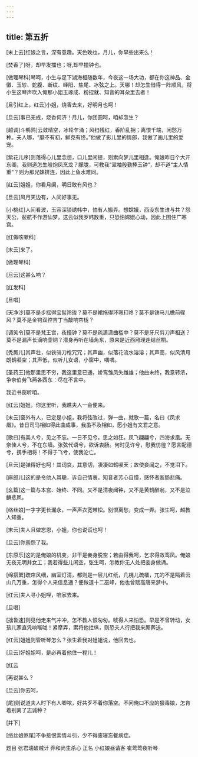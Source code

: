 ```yaml
---
---
---
```

title: 第五折
---

[末上云]红娘之言，深有意趣。天色晚也，月儿，你早些出来么！

[焚香了]呀，却早发擂也；呀,却早撞钟也。

[做理琴科]琴呵，小生与足下湖海相随数年，今夜这一场大功，都在你这神品、金徽、玉轸、蛇腹、断纹、峄阳、焦尾、冰弦之上。天哪！却怎生借得一阵顺风，将小生这琴声吹入俺那小姐玉琢成、粉捏就、知音的耳朵里去者！

[旦引红上，红云]小姐，烧香去来，好明月也呵！

[旦云]事已无成，烧香何济！月儿，你团圆呵，咱却怎生？

[越调]斗鹌鹑]云敛晴空，冰轮乍涌；风扫残红，香阶乱拥；离恨千端，闲愁万种。夫人哪，“靡不有初，鲜克有终。”他做了影儿里的情郎，我做了画儿里的爱宠。

[紫花儿序]则落得心儿里念想，口儿里闲提，则索向梦儿里相逢。俺娘昨日个大开东阁，我则道怎生般炮凤烹龙？朦胧，可教我“翠袖殷勤捧玉钟”，却不道“主人情重”？则为那兄妹排连，因此上鱼水难同。

[红云]姐姐，你看月阑，明日敢有风也？

[旦云]风月天边有，人间好事无。

[小桃红]人间看波，玉容深锁绣帏中，怕有人搬弄。想嫦娥，西没东生谁与共？怨天公，裴航不作游仙梦。这云似我罗帏数重，只恐怕嫦娥心动，因此上围住广寒宫。

[红做咳嗽科]

[末云]来了。

[做理琴科]

[旦云]这甚么响？

[红发科]

[旦唱]

[天净沙]莫不是步摇得宝髻玲珑？莫不是裙拖得环珮玎咚？莫不是铁马儿檐前骤风？莫不是金钩双控吉丁当敲响帘栊？

[调笑令]莫不是梵王宫，夜撞钟？莫不是疏潇潇曲槛中？莫不是牙尺剪刀声相送？莫不是漏声长滴响壶铜？潜身再听在墙角东，原来是近西厢理连结丝桐。

[秃厮儿]其声壮，似铁骑刀枪冗冗；其声幽，似落花流水溶溶；其声高，似风清月朗鹤唳空；其声低，似听儿女语，小窗中，喁喁。

[圣药王]他那里思不穷，我这里意已通，娇鸾雏凤失雌雄；他曲未终，我意转浓，争奈伯劳飞燕各西东：尽在不言中。

我近书窗听咱。

[红云]姐姐，你这里听，我瞧夫人一会便来。

[末云]窗外有人，已定是小姐，我将弦改过，弹一曲，就歌一篇，名曰《凤求凰》。昔日司马相如得此曲成事，我虽不及相如，愿小姐有文君之意。

[歌曰]有美人兮，见之不忘。一日不见兮，思之如狂。凤飞翩翩兮，四海求凰。无奈佳人兮，不在东墙。张弦代语兮，欲诉衷肠。何时见许兮，慰我彷徨？愿言配德兮，携手相将！不得于飞兮，使我沦亡。

[旦云]是弹得好也呵！其词哀，其意切，凄凄如鹤唳天；故使妾闻之，不觉泪下。

[麻郎儿]这的是令他人耳聪，诉自己情衷。知音者芳心自懂，感怀者断肠悲痛。

[幺篇]这一篇与本宫、始终、不同。又不是清夜闻钟，又不是黄鹤醉翁，又不是泣麟悲凤。

[络丝娘]一字字更长漏永，一声声衣宽带松。别恨离愁，变成一弄。张生呵，越教人知重。

[末云]夫人且做忘恩，小姐，你也说谎也呵！

[旦云]你羞怨了我。

[东原乐]这的是俺娘的机变，非干是妾身脱空；若由得我呵，乞求得效鸾凤。俺娘无夜无明并女工；我若得些儿闲空，张生呵，怎教你无人处把妾身做诵。

[绵搭絮]疏帘风细，幽室灯清，都则是一层儿红纸，几榥儿疏檑，兀的不是隔着云山几万重，怎得个人来信息通？便做道十二巫峰，他也曾赋高唐来梦中。

[红云]夫人寻小姐哩，咱家去来。

[旦唱]

[拙鲁速]则见他走来气冲冲，怎不教人恨匆匆。唬得人来怕恐。早是不曾转动，女孩儿家直凭响喉咙！紧摩弄，索将他拦纵，则恐夫人行把我来厮葬送。

[红云]姐姐则管听琴怎么？张生着我对姐姐说，他回去也。

[旦云]好姐姐呵，是必再着他住一程儿！

[红云

[再说甚么？

[旦云]你去呵，

[尾]则说道夫人时下有人唧哝，好共歹不着你落空。不问俺口不应的狠毒娘，怎肯着别离了志诚种？

[并下]

[络丝娘煞尾]不争惹恨索情斗引，少不得废寝忘餐病症。

题目 张君瑞破贼计 莽和尚生杀心 正名 小红娘昼请客 崔莺莺夜听琴
